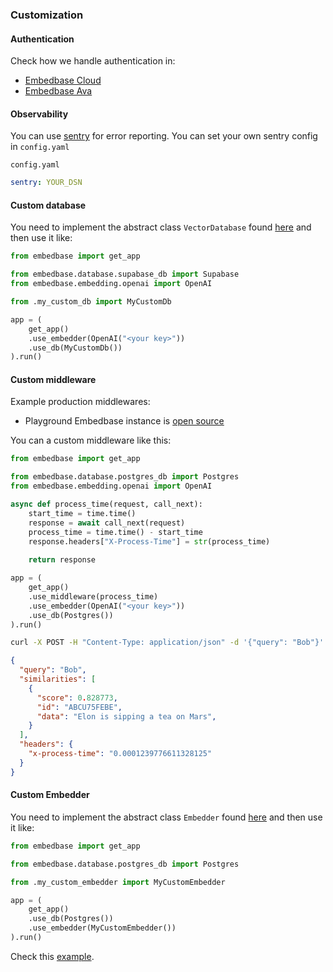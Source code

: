 
### Customization

#### Authentication

Check how we handle authentication in:
- [Embedbase Cloud](https://github.com/different-ai/embedbase-hosted/blob/f4acd1fb1465fbe0eff9add4c4aef58cef1989d2/main.py#L25)
- [Embedbase Ava](https://github.com/different-ai/embedbase-ava/blob/af5bcefeb7a2fb67bc4a5b30ba9aef7670029267/main.py#L51)

#### Observability

You can use [sentry](https://sentry.io/welcome/) for error reporting. You can set your own sentry config in `config.yaml`

`config.yaml`
```yaml
sentry: YOUR_DSN
```

#### Custom database

You need to implement the abstract class `VectorDatabase` found [here](https://github.com/different-ai/embedbase/blob/main/embedbase/database/base.py) and then use it like:

```py
from embedbase import get_app

from embedbase.database.supabase_db import Supabase
from embedbase.embedding.openai import OpenAI

from .my_custom_db import MyCustomDb

app = (
    get_app()
    .use_embedder(OpenAI("<your key>"))
    .use_db(MyCustomDb())
).run()
```


#### Custom middleware

Example production middlewares:

- Playground Embedbase instance is [open source](https://github.com/different-ai/embedbase-hosted)

You can a custom middleware like this:

```py
from embedbase import get_app

from embedbase.database.postgres_db import Postgres
from embedbase.embedding.openai import OpenAI

async def process_time(request, call_next):
    start_time = time.time()
    response = await call_next(request)
    process_time = time.time() - start_time
    response.headers["X-Process-Time"] = str(process_time)
    
    return response

app = (
    get_app()
    .use_middleware(process_time)
    .use_embedder(OpenAI("<your key>"))
    .use_db(Postgres())
).run()

```

```bash
curl -X POST -H "Content-Type: application/json" -d '{"query": "Bob"}' http://localhost:8080/v1/people/search | jq '.'
```

```json
{
  "query": "Bob",
  "similarities": [
    {
      "score": 0.828773,
      "id": "ABCU75FEBE",
      "data": "Elon is sipping a tea on Mars",
    }
  ],
  "headers": {
    "x-process-time": "0.0001239776611328125"
  }
}
```

#### Custom Embedder

You need to implement the abstract class `Embedder` found [here](https://github.com/different-ai/embedbase/blob/main/embedbase/embedding/base.py) and then use it like:

```py
from embedbase import get_app

from embedbase.database.postgres_db import Postgres

from .my_custom_embedder import MyCustomEmbedder

app = (
    get_app()
    .use_db(Postgres())
    .use_embedder(MyCustomEmbedder())
).run()
```

Check this [example](https://docs.embedbase.xyz/examples/implement-a-local-first-embedbase).
